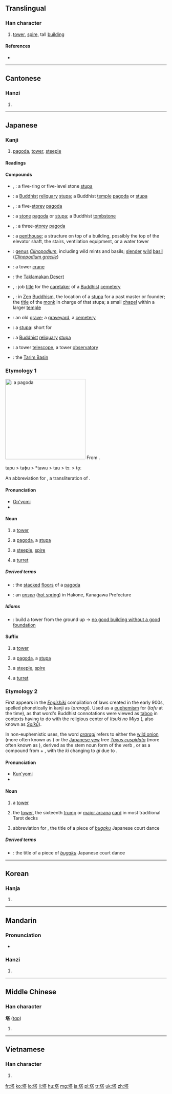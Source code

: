 {{also|墖}}
==Translingual==

===Han character===
{{Han char|rn=32|rad=土|as=10|sn=13|four=4416<sub>1</sub>|canj=土廿人口 (GTOR)}}

# [[tower]], [[spire]], tall [[building]]

====References====
* {{Han ref|kx=0235.140|dkj=05332|dj=0473.070|hdz=10460.060|uh=5854|ud=22612|bh=B6F0|bd=46832}}

----

==Cantonese==

===Hanzi===
{{yue-hanzi|jyut=|y=taap3}}

# {{defn|lang=yue|sort=土10}}

----

==Japanese==
{{wikipedia|lang=ja}}
{{wikipedia|Pagoda}}

===Kanji===
{{ja-kanji|grade=c|rs=土10|style=s|kyu=墖}}

# [[pagoda]], [[tower]], [[steeple]]

====Readings====
{{ja-readings
|on=[[とう]] (tō)
|kun={{qualifier|rare}} [[てら]] (tera), {{qualifier|rare}} [[おか]] (oka), [[あららぎ]] (araragi)
}}

====Compounds====
{{der-top|Compounds}}
* {{l|ja|五輪の石塔|tr=[[ごりんのせきとう]], ''[[gorin no sekitō]]''}}, {{l|ja|五輪の塔|tr=[[ごりんのとう]], ''[[gorin no tō]]''}}: a five-ring or five-level stone [[stupa]]
* {{l|ja|仏塔|tr=[[ぶっとう]], ''[[buttō]]''}}: a [[Buddhist]] [[reliquary]] [[stupa]]; a Buddhist [[temple]] [[pagoda]] or [[stupa]]
* {{l|ja|五重塔}}, {{l|ja|五重の塔|tr=[[ごじゅうのとう]], ''[[gojū no tō]]''}}: a five-[[storey]] [[pagoda]]
* {{l|ja|石塔|tr=[[せきとう]], ''[[sekitō]]''}}: a [[stone]] [[pagoda]] or [[stupa]]; a Buddhist [[tombstone]]
* {{l|ja|三重塔}}, {{l|ja|三重の塔|tr=[[さんじゅうのとう]], ''[[sanjū no tō]]''}}: a three-[[storey]] [[pagoda]]
* {{l|ja|塔屋|tr=[[とうや]], ''[[tōya]]''}}: a [[penthouse]]; a structure on top of a building, possibly the top of the elevator shaft, the stairs, ventilation equipment, or a water tower
* {{l|ja|塔花|tr=[[とうばな]], ''[[tōbana]]''}}: [[genus]] ''[[Clinopodium]]'', including wild mints and basils; [[slender]] [[wild]] [[basil]] (''[[Clinopodium gracile]]'')
{{der-mid}}
* {{l|ja|塔型クレーン|tr=[[とうがたクレーン]], ''[[tōgata kurēn]]''}}: a tower [[crane]]
* {{l|ja|塔克拉瑪干砂漠|tr=[[たくらまかんさばく]], ''[[Takuramakan Sabaku]]''}}: the [[Taklamakan Desert]]
* {{l|ja|塔主}}, {{l|ja|塔司|tr=[[たっす]], ''[[tassu]]''}}: job [[title]] for the [[caretaker]] of a [[Buddhist]] [[cemetery]]
* {{l|ja|塔頭}}, {{l|ja|塔中|tr=[[たっちゅう]], ''[[tatchū]]''}}: in [[Zen]] [[Buddhism]], the location of a [[stupa]] for a past master or founder; the [[title]] of the [[monk]] in charge of that stupa; a small [[chapel]] within a larger [[temple]]
* {{l|ja|塔頭|tr=[[たっちょう]], ''[[tatchō]]''}}: an old [[grave]]; a [[graveyard]], a [[cemetery]]
* {{l|ja|塔婆|tr=[[とうば]], ''[[tōba]]''}}: a [[stupa]]: short for {{l|ja|卒塔婆|tr=''sotōba''}}
* {{l|ja|塔廟|tr=[[とうびょう]], ''[[tōbyō]]''}}: a [[Buddhist]] [[reliquary]] [[stupa]]
* {{l|ja|塔望遠鏡|tr=[[とうぼうえんきょう]], ''[[tōbōenkyō]]''}}: a tower [[telescope]], a tower [[observatory]]
* {{l|ja|塔里木|tr=[[タリム]], ''[[Tarimu]]''}}: the [[Tarim Basin]]
{{bottom}}

===Etymology 1===
[[File:Chokeiji03s2048.jpg|thumb|250px|{{Jpan|塔}}: a [[pagoda]]]]
From {{etyl|zhx|ja|sort=とう}} {{term|sc=Hani|塔}}.

<span class="IPA">tapu > taɸu > *tawu > tau > tɔː > to̞ː</span>

An abbreviation for {{l|ja|卒塔婆|tr=''sotoba'', ''sotōba''}}, a transliteration of {{etyl|sa|ja|sort=とう}} {{term|स्तूप|tr=stūpa||heap}} .

====Pronunciation====
* [[音読み|On'yomi]]
* {{IPA|lang=ja|/to.o/|[to̞ː]}}

====Noun====
{{ja-noun|k|hira=とう|hhira=たふ|rom=tō}}

# {{qualifier|in general}} a [[tower]]
# {{qualifier|Buddhist}} a [[pagoda]], a [[stupa]]
# {{qualifier|Christian}} a [[steeple]], [[spire]]
# {{qualifier|of a castle or fortification}} a [[turret]]

=====Derived terms=====
{{der-top}}
* {{l|ja|塔の層|tr=[[とうのこし]], ''[[tō no koshi]]''}}: the [[stacked]] [[floor]]s of a [[pagoda]]
* {{l|ja|塔ノ沢温泉|tr=[[とうのさわおんせん]], ''[[Tō no Sawa Onsen]]''}}: an ''[[onsen]]'' ([[hot spring]]) in Hakone, Kanagawa Prefecture
{{bottom}}

=====Idioms=====
* {{l|ja|塔は下から組め|tr=[[とうはしたからくめ]], ''[[tō wa shita kara kume]]''}}: build a tower from the ground up → [[no good building without a good foundation]]

====Suffix====
{{ja-pos|k|suffix|hira=とう|rom=-tō}}

# {{qualifier|in general}} a [[tower]]
# {{qualifier|Buddhist}} a [[pagoda]], a [[stupa]]
# {{qualifier|Christian}} a [[steeple]], [[spire]]
# {{qualifier|of a castle or fortification}} a [[turret]]

===Etymology 2===
First appears in the ''[[w:Engishiki|Engishiki]]'' compilation of laws created in the early 900s, spelled phonetically in kanji as {{Jpan|阿良良伎}} (''araragi'').  Used as a [[euphemism]] for {{Jpan|塔}} (''tafu'' at the time), as that word's Buddhist connotations were viewed as [[taboo]] in contexts having to do with the religious center of ''Itsuki no Miya'' ({{l|ja|斎宮}}, also known as ''[[w:Saikū|Saikū]]'').

In non-euphemistic uses, the word ''[[araragi]]'' refers to either the [[wild onion]] (more often known as {{l|ja|ノビル|tr=''nobiru''}}) or the [[Japanese yew]] tree ''[[Taxus cuspidata]]'' (more often known as {{l|ja|イチイ|tr=''ichii''}}), derived as the stem noun form of the verb {{term|lang=ja|荒らぐ|tr=araragu||to become rough, wild, violent}}, or as a compound from {{term|lang=ja|粗|tr=arara||roughly, wildly}} + {{term|lang=ja|木|tr=ki||tree}}, with the ''ki'' changing to ''gi'' due to {{rendaku|あららぎ}}.

====Pronunciation====
* [[訓読み|Kun'yomi]]
* {{IPA|lang=ja|/a.ra.ra.ɡi/|[äɽäɽägi]|[äɽäɽäŋi]}}

====Noun====
{{ja-noun|k|hira=あららぎ|rom=araragi}}

# a [[tower]]
# {{context|lang=ja|sort=あららぎ|tarot}} the [[tower]], the sixteenth [[trump]] or [[major arcana]] [[card]] in most traditional Tarot decks
# abbreviation for {{l|ja|塔舞|tr=''[[Araragimai]]''}}, the title of a piece of ''[[bugaku]]'' Japanese court dance

=====Derived terms=====
* {{l|ja|塔舞|tr=[[あららぎまい]], ''[[Araragimai]]''}}: the title of a piece of ''[[bugaku]]'' Japanese court dance

----

==Korean==

===Hanja===
{{ko-hanja|hangeul=[[탑]]|rv=tap|mr=t'ap}}

# {{defn|lang=ko|sort=土10}}

----

==Mandarin==

===Pronunciation===
* {{audio|Zh-ta.ogg|Audio}}

===Hanzi===
{{cmn-hanzi|pin=[[tǎ]] ([[ta3]])|wg=t'a<sup>3</sup>}}

# {{defn|lang=cmn|sort=土10}}

----

==Middle Chinese==

===Han character===
'''塔''' ([[tɑp]])<!--note: the vowel "ɑ" is an IPA symbol and is thus different from the vowel "a"-->

# {{defn|lang=zhx-mid|sort=土10}}

----

==Vietnamese==

===Han character===
{{vi-hantu|[[tháp]], [[thạp]], [[thóp]]|rs=土10}}

# {{defn|lang=vi|sort=土10}}

[[fr:塔]]
[[ko:塔]]
[[lo:塔]]
[[li:塔]]
[[hu:塔]]
[[mg:塔]]
[[ja:塔]]
[[pl:塔]]
[[tr:塔]]
[[uk:塔]]
[[zh:塔]]